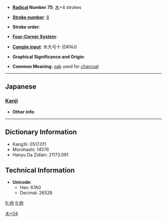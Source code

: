 * '''[[Wiktionary:Chinese radical index| Radical]] Number 75''': [[Wiktionary:Chinese radical index 木|木]]+4 strokes

* '''[[Wiktionary:Chinese total strokes index|Stroke number]]''': [[Wiktionary:Chinese total strokes index 8|8]]

* '''Stroke order''': 

* '''[[Wiktionary:Chinese four corner index|Four-Corner System]]''': 

* '''[[Wiktionary:Chinese Cangjie index|Cangjie input]]''': 木大弓十 (DKNJ)

* '''Graphical Significance and Origin''': 

* '''Common Meaning''': [[oak]] used for [[charcoal]]

----

== Japanese ==
===[[Kanji]]===
{{kanji
| 
|[[わく]] (waku)
|rs=木04
|grade=c}}
* '''Other info''':

----

== Dictionary Information ==

* KangXi: 0517.011
* Morohashi: 14576
* Hanyu Da Zidian: 21173.091

== Technical Information ==

* '''Unicode''':
** Hex: 67A0
** Decimal: 26528

[[Category:Japanese-only CJKV Characters|木+04]]

[[fr:枠]]
[[fi:枠]]